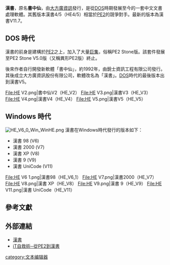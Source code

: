 {{prose|time=2019-04-11T15:35:58+00:00}}
{{Infobox software
| name = 漢書
| logo = 
| screenshot =  
| caption =  
| developer = 大方廣
| released = <!--{{Start date and age|年份}}-->
| latest release version = 漢書 11.7
| latest release date = {{start date and age|df=yes|2020|03|04}}
| operating system = {{Plainlist|
* [[Windows_10|Windows 10]]
* [[Windows_8|Windows 8]]
* [[Windows_Server_2016|Windows Server 2016]]
* [[Windows_Server_2012|Windows Server 2012]]
* [[Windows_Server_2008|Windows Server 2008]]
* [[Windows_7|Windows 7]]
}}
| platform = 
| genre = [[文書處理軟體|文書處理軟體]]
| license =  
| website = {{url|https://www.stone.com.tw/}}
}}

'''漢書'''，原名'''書中仙'''，由[[大方廣資訊|大方廣資訊]]發行，是從[[DOS|DOS]]時期發展至今的一套中文文書處理軟體。其舊版本漢書4/5（HE4/5）相當於[[PE2|PE2]]的競爭對手。最新的版本為漢書V11.7。

==DOS 時代==
漢書的前身是建構於[[PE2|PE2]]之上，加入了大量[[巨集|巨集]]，俗稱PE2 Stone版。該套件發展至PE2 Stone V5.0版（又稱異形PE2版）終止。

後來作者自行開發新軟體「書中仙」，約1992年，由銳士資訊工程有限公司發行。{{R|:0}}其後成立大方廣資訊股份有限公司，軟體改名為「漢書」。[[DOS|DOS]]時代的最後版本出到漢書V5。

<gallery>
File:HE V2.png|書中仙V2（HE_V2）
File:HE V3.png|漢書V3（HE_V3）
File:HE V4.png|漢書V4（HE_V4）
File:HE V5.png|漢書V5（HE_V5）
</gallery>

==Windows 時代==
[[File:HE_V6_0_Win_WinHE.png|thumb]]
漢書在Windows時代發行的版本如下：
*漢書 98 (V6)
*漢書 2000 (V7)
*漢書 XP (V8)
*漢書 9 (V9)
*漢書 UniCode (V11)

<gallery>
File:HE V6 1.png|漢書98（HE_V6_1）
File:HE V7.png|漢書2000（HE_V7）
File:HE V8.png|漢書 XP（HE_V8）
File:HE V9.png|漢書 9（HE_V9）
File:HE V11.png|漢書 UniCode（HE_V11）
</gallery>
==參考文獻==
{{reflist|
<ref name=":0">{{cite web|author=花蓮縣公共圖書館|title=館藏詳細資料|website=花蓮縣公共圖書館|url=https://center.hccc.gov.tw/bookDetail/8924|archiveurl=https://archive.today/20200627085611/https://center.hccc.gov.tw/bookDetail/8924|archivedate=2020-06-27|access-date=2020-06-27|dead-url=no}}</ref>
}}

==外部連結==
* [http://www.stone.com.tw/ 漢書] {{Wayback|url=http://www.stone.com.tw/ |date=20210506163947 }}
* [https://www.ithome.com.tw/node/52173 iT自救術─從PE2到漢書] {{Wayback|url=https://www.ithome.com.tw/node/52173 |date=20201222214648 }}
{{軟體小作品}}

[[category:文本编辑器|category:文本编辑器]]